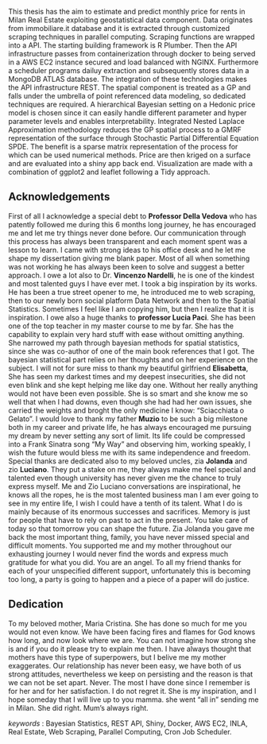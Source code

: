 
This thesis has the aim to estimate and predict monthly price for rents in Milan Real Estate exploiting  geostatistical data component. Data originates from immobiliare.it database and it is extracted through customized scraping techniques in parallel computing. Scraping functions are wrapped into a API. The starting building framework is R Plumber. Then the API infrastructure passes from containerization through docker to being served in a AWS EC2 instance secured and load balanced with NGINX. Furthermore a scheduler programs dailuy extraction and subsequently stores data in a MongoDB ATLAS database.  The integration of these technologies makes the API infrastructure REST. The spatial component is treated as a GP and falls under the umbrella of point referenced data modeling, so dedicated techniques are required. A hierarchical Bayesian setting on a Hedonic price model is chosen since it can easily handle different parameter and hyper parameter levels and enables interpretability. Integrated Nested Laplace Approximation methodology reduces the GP spatial process to a GMRF representation of the surface through Stochastic Partial Differential Equation SPDE. The benefit is a sparse matrix representation of the process for which can be used numerical methods. Price are then kriged on a surface and are evaluated into a shiny app back end. Visualization are made with a combination of ggplot2 and leaflet following a Tidy approach.

## Acknowledgements {-}

First of all I acknowledge a special debt to **Professor Della Vedova** who has patently followed me during this 6 months long journey, he has encouraged me and let me try things never done before. Our communication through this process has always been transparent and each moment spent was a lesson to learn. I came with strong ideas to his office desk and he let me shape my dissertation giving me blank paper. Most of all when something was not working he has always been keen to solve and suggest a better approach. I owe a lot also to Dr. **Vincenzo Nardelli**, he is one of the kindest and most talented guys I have ever met. I took a big inspiration by its works. He has been a true street opener to me, he introduced me to web scraping, then to our newly born social platform Data Network and then to the Spatial Statistics. Sometimes I feel like I am copying him, but then I realize that it is inspiration. I owe also a huge thanks to **professor Lucia Paci**. She has been one of the top teacher in my master course to me by far. She has the capability to explain very hard stuff with ease without omitting anything. She narrowed my path through bayesian methods for spatial statistics, since she was co-author of one of the main book references that I got. The bayesian statistical part relies on her thoughts and on her experience on the subject. 
I will not for sure miss to thank my beautiful girlfriend **Elisabetta**, She has seen my darkest times and my deepest insecurities, she did not even blink and she kept helping me like day one. Without her really anything would not have been even possible. She is so smart and she know me so well that when I had downs, even though she had had her own issues, she carried the weights and broght the only medicine I know: "Sciacchiata o Gelato". I would love to thank my father **Muzio** to be such a big milestone both in my career and private life, he has always encouraged me pursuing my dream by never setting any sort of limit. Its life could be compressed into a Frank Sinatra song "My Way" and observing him, working speakly, I wish the future would bless me with its same independence and freedom. Special thanks are dedicated also to my beloved uncles, zia **Jolanda** and zio **Luciano**.  They put a stake on me, they always make me feel special and talented even though university has never given me the chance to truly express myself. Me and Zio Luciano conversations are inspirational, he knows all the ropes, he is the most talented business man I am ever going to see in my entire life, I wish I could have a tenth of its talent. What I do is mainly because of its enormous successes and sacrifices. Memory is just for people that have to rely on past to act in the present. You take care of today so that tomorrow you can shape the future. Zia Jolanda you gave me back the most important thing, family, you have never missed special and difficult moments. You supported me and my mother throughout our exhausting journey I would never find the words and express much gratitude for what you did. You are an angel. 
To all my friend thanks for each of your unspecified different support, unfortunately this is becoming too long, a party is going to happen and a piece of a paper will do justice.

## Dedication {-}

To my beloved mother, Maria Cristina. She has done so much for me you would not even know. We have been facing fires and flames for God knows how long, and now look where we are. You can not imagine how strong she is and if you do it please try to explain me then. I have always thought that mothers have this type of superpowers, but I belive me my mother exaggerates.
Our relationship has never been easy, we have both of us strong attitudes, nevertheless we keep on persisting and the reason is that we can not be set apart. Never.
The most I have done since I remember is for her and for her satisfaction. I do not regret it. She is my inspiration, and I hope someday that I will live up to you mamma. she went "all in" sending me in Milan. 
She did right.
Mum's always right.


_keywords_ : Bayesian Statistics, REST API, Shiny, Docker, AWS EC2, INLA, Real Estate, Web Scraping, Parallel Computing, Cron Job Scheduler.

